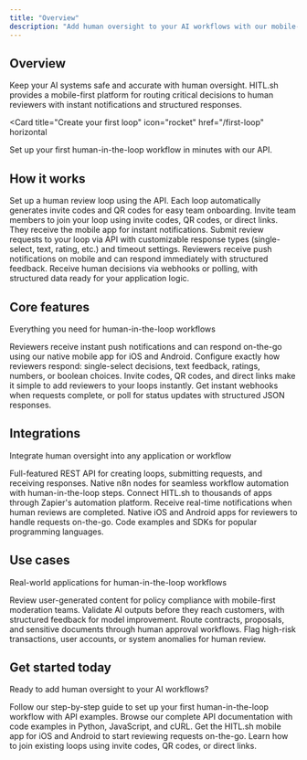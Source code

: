 ```yaml
---
title: "Overview"
description: "Add human oversight to your AI workflows with our mobile-first platform. Create loops, send requests for human review, and receive structured responses via API."
---
```


## Overview

Keep your AI systems safe and accurate with human oversight. HITL.sh provides a mobile-first platform for routing critical decisions to human reviewers with instant notifications and structured responses.

<Card
  title="Create your first loop"
  icon="rocket"
  href="/first-loop"
  horizontal
>
  Set up your first human-in-the-loop workflow in minutes with our API.
</Card>

## How it works

<Steps>
  <Step title="Create a loop">
    Set up a human review loop using the API. Each loop automatically generates invite codes and QR codes for easy team onboarding.
  </Step>
  <Step title="Add reviewers">
    Invite team members to join your loop using invite codes, QR codes, or direct links. They receive the mobile app for instant notifications.
  </Step>
  <Step title="Send requests">
    Submit review requests to your loop via API with customizable response types (single-select, text, rating, etc.) and timeout settings.
  </Step>
  <Step title="Human review">
    Reviewers receive push notifications on mobile and can respond immediately with structured feedback.
  </Step>
  <Step title="Get responses">
    Receive human decisions via webhooks or polling, with structured data ready for your application logic.
  </Step>
</Steps>

## Core features

Everything you need for human-in-the-loop workflows

<Columns cols={2}>
  <Card
    title="Mobile-First Reviews"
    icon="mobile"
    href="/mobile/home-screen"
  >
    Reviewers receive instant push notifications and can respond on-the-go using our native mobile app for iOS and Android.
  </Card>
  <Card
    title="Flexible Response Types"
    icon="layers"
    href="/responses/types"
  >
    Configure exactly how reviewers respond: single-select decisions, text feedback, ratings, numbers, or boolean choices.
  </Card>
  <Card
    title="Easy Team Onboarding"
    icon="user-plus"
    href="/mobile/join-loop"
  >
    Invite codes, QR codes, and direct links make it simple to add reviewers to your loops instantly.
  </Card>
  <Card
    title="Real-time Integration"
    icon="webhook"
    href="/webhooks/global"
  >
    Get instant webhooks when requests complete, or poll for status updates with structured JSON responses.
  </Card>
</Columns>

## Integrations

Integrate human oversight into any application or workflow

<Columns cols={3}>
  <Card
    title="RESTful API"
    icon="api"
    href="/api-reference/introduction"
  >
    Full-featured REST API for creating loops, submitting requests, and receiving responses.
  </Card>
  <Card
    title="n8n Integration"
    icon="n8n"
    href="/integrations/n8n"
  >
    Native n8n nodes for seamless workflow automation with human-in-the-loop steps.
  </Card>
  <Card
    title="Zapier Integration"
    icon="zap"
    href="/integrations/zapier"
  >
    Connect HITL.sh to thousands of apps through Zapier's automation platform.
  </Card>
  <Card
    title="Webhooks"
    icon="webhook"
    href="/webhooks/global"
  >
    Receive real-time notifications when human reviews are completed.
  </Card>
  <Card
    title="Mobile App"
    icon="smartphone"
    href="/mobile/home-screen"
  >
    Native iOS and Android apps for reviewers to handle requests on-the-go.
  </Card>
  <Card
    title="Python & JavaScript"
    icon="code"
    href="/api-reference/introduction"
  >
    Code examples and SDKs for popular programming languages.
  </Card>
</Columns>

## Use cases

Real-world applications for human-in-the-loop workflows

<Columns cols={2}>
  <Card
    title="Content Moderation"
    icon="shield-check"
    href="/examples/content-moderation"
  >
    Review user-generated content for policy compliance with mobile-first moderation teams.
  </Card>
  <Card
    title="AI Quality Control"
    icon="beaker"
  >
    Validate AI outputs before they reach customers, with structured feedback for model improvement.
  </Card>
  <Card
    title="Document Approval"
    icon="file-check"
  >
    Route contracts, proposals, and sensitive documents through human approval workflows.
  </Card>
  <Card
    title="Risk Assessment"
    icon="shield-alert"
  >
    Flag high-risk transactions, user accounts, or system anomalies for human review.
  </Card>
</Columns>

## Get started today

Ready to add human oversight to your AI workflows?

<Columns cols={2}>
  <Card
    title="Create Your First Loop"
    icon="plus"
    href="/first-loop"
  >
    Follow our step-by-step guide to set up your first human-in-the-loop workflow with API examples.
  </Card>
  <Card
    title="Explore the API"
    icon="book"
    href="/api-reference/introduction"
  >
    Browse our complete API documentation with code examples in Python, JavaScript, and cURL.
  </Card>
  <Card
    title="Download Mobile App"
    icon="mobile"
    href="https://my.hitl.sh"
  >
    Get the HITL.sh mobile app for iOS and Android to start reviewing requests on-the-go.
  </Card>
  <Card
    title="Join a Loop"
    icon="users"
    href="/mobile/join-loop"
  >
    Learn how to join existing loops using invite codes, QR codes, or direct links.
  </Card>
</Columns>
